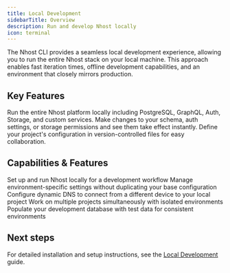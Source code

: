 ```yaml
---
title: Local Development
sidebarTitle: Overview
description: Run and develop Nhost locally
icon: terminal
---
```


The Nhost CLI provides a seamless local development experience, allowing you to run the entire Nhost stack on your local machine. This approach enables fast iteration times, offline development capabilities, and an environment that closely mirrors production.

## Key Features

<CardGroup cols={3}>
  <Card title="Complete Local Stack" icon="layer-group">
    Run the entire Nhost platform locally including PostgreSQL, GraphQL, Auth, Storage, and custom services.
  </Card>
  <Card title="Fast Iteration" icon="bolt">
    Make changes to your schema, auth settings, or storage permissions and see them take effect instantly.
  </Card>
  <Card title="Configuration as Code" icon="code">
    Define your project's configuration in version-controlled files for easy collaboration.
  </Card>
</CardGroup>

## Capabilities & Features

<CardGroup cols={3}>
  <Card title="Local Development" icon="laptop-code" href="/platform/cli/local-development">
    Set up and run Nhost locally for a development workflow
  </Card>
  <Card title="Configuration Overlays" icon="layer-group" href="/platform/cli/configuration-overlays">
    Manage environment-specific settings without duplicating your base configuration
  </Card>
  <Card title="Custom Subdomains" icon="globe" href="/platform/cli/subdomain">
    Configure dynamic DNS to connect from a different device to your local project
  </Card>
  <Card title="Multiple Projects" icon="folder-tree" href="/platform/cli/multiple-projects">
    Work on multiple projects simultaneously with isolated environments
  </Card>
  <Card title="Seed Data" icon="seedling" href="/platform/cli/seeds">
    Populate your development database with test data for consistent environments
  </Card>
</CardGroup>

## Next steps

For detailed installation and setup instructions, see the [Local Development](/platform/cli/local-development) guide.